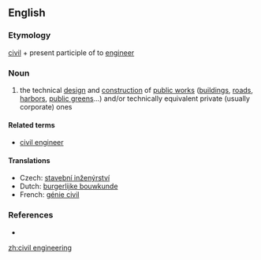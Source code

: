 ==English==
{{wikipedia}}
===Etymology===
[[civil]] + present participle of to [[engineer]]

===Noun===
{{en-noun}}

# the technical [[design]] and [[construction]] of [[public works]] ([[building]]s, [[road]]s, [[harbor]]s, [[public green]]s...) and/or technically equivalent private (usually corporate) ones

====Related terms====
* [[civil engineer]]

====Translations====
* Czech: [[stavební inženýrství]] {{n}}
* Dutch: [[burgerlijke bouwkunde]]
* French: [[génie civil]] {{m}}

===References===
* {{R:Websters}}

[[zh:civil engineering]]